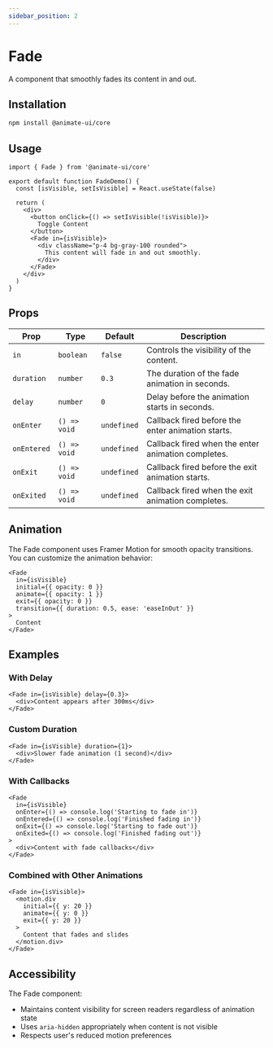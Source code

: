 ```yaml
---
sidebar_position: 2
---
```

# Fade

A component that smoothly fades its content in and out.

## Installation

```bash
npm install @animate-ui/core
```

## Usage

```tsx
import { Fade } from '@animate-ui/core'

export default function FadeDemo() {
  const [isVisible, setIsVisible] = React.useState(false)

  return (
    <div>
      <button onClick={() => setIsVisible(!isVisible)}>
        Toggle Content
      </button>
      <Fade in={isVisible}>
        <div className="p-4 bg-gray-100 rounded">
          This content will fade in and out smoothly.
        </div>
      </Fade>
    </div>
  )
}
```

## Props

| Prop | Type | Default | Description |
|------|------|---------|-------------|
| `in` | `boolean` | `false` | Controls the visibility of the content. |
| `duration` | `number` | `0.3` | The duration of the fade animation in seconds. |
| `delay` | `number` | `0` | Delay before the animation starts in seconds. |
| `onEnter` | `() => void` | `undefined` | Callback fired before the enter animation starts. |
| `onEntered` | `() => void` | `undefined` | Callback fired when the enter animation completes. |
| `onExit` | `() => void` | `undefined` | Callback fired before the exit animation starts. |
| `onExited` | `() => void` | `undefined` | Callback fired when the exit animation completes. |

## Animation

The Fade component uses Framer Motion for smooth opacity transitions. You can customize the animation behavior:

```tsx
<Fade
  in={isVisible}
  initial={{ opacity: 0 }}
  animate={{ opacity: 1 }}
  exit={{ opacity: 0 }}
  transition={{ duration: 0.5, ease: 'easeInOut' }}
>
  Content
</Fade>
```

## Examples

### With Delay

```tsx
<Fade in={isVisible} delay={0.3}>
  <div>Content appears after 300ms</div>
</Fade>
```

### Custom Duration

```tsx
<Fade in={isVisible} duration={1}>
  <div>Slower fade animation (1 second)</div>
</Fade>
```

### With Callbacks

```tsx
<Fade
  in={isVisible}
  onEnter={() => console.log('Starting to fade in')}
  onEntered={() => console.log('Finished fading in')}
  onExit={() => console.log('Starting to fade out')}
  onExited={() => console.log('Finished fading out')}
>
  <div>Content with fade callbacks</div>
</Fade>
```

### Combined with Other Animations

```tsx
<Fade in={isVisible}>
  <motion.div
    initial={{ y: 20 }}
    animate={{ y: 0 }}
    exit={{ y: 20 }}
  >
    Content that fades and slides
  </motion.div>
</Fade>
```

## Accessibility

The Fade component:
- Maintains content visibility for screen readers regardless of animation state
- Uses `aria-hidden` appropriately when content is not visible
- Respects user's reduced motion preferences 